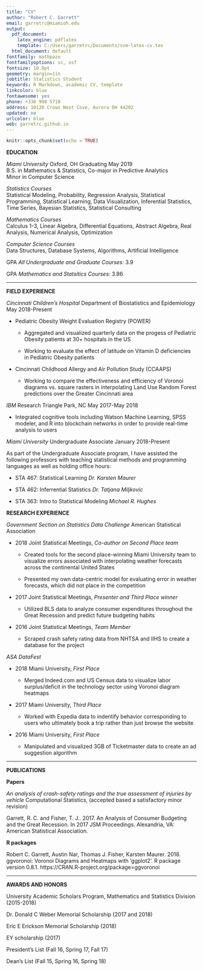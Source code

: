 ```yaml
---
title: "CV"
author: "Robert C. Garrett"
email: garretrc@miamioh.edu
output:
  pdf_document:
    latex_engine: pdflatex
    template: C:/Users/garretrc/Documents/svm-latex-cv.tex
  html_document: default
fontfamily: mathpazo
fontfamilyoptions: sc, osf
fontsize: 10.9pt
geometry: margin=1in
jobtitle: Statistics Student
keywords: R Markdown, academic CV, template
linkcolor: blue
fontawesome: yes
phone: +330 998 5710
address: 10120 Crows Nest Cove, Aurora OH 44202
updated: no
urlcolor: blue
web: garretrc.github.io
---
```


```r
knitr::opts_chunk$set(echo = TRUE)
```

\vspace{4mm}

**EDUCATION**  

*Miami University* Oxford, OH \hfill Graduating May 2019  
B.S. in Mathematics & Statistics, Co-major in Predictive Analytics   
Minor in Computer Science

*Statistics Courses*  
Statistical Modeling, Probability, Regression Analysis, Statistical Programming, Statistical Learning, Data Visualization, Inferential Statistics, Time Series, Bayesian Statistics, Statistical Consulting

*Mathematics Courses*  
Calculus 1-3, Linear Algebra, Differential Equations, Abstract Algebra, Real Analysis, Numerical Analysis, Optimization

*Computer Science Courses*  
Data Structures, Database Systems, Algorithms, Artificial Intelligence

GPA *All Undergraduate and Graduate Courses:* 3.9

GPA *Mathematics and Statsitics Courses:* 3.86

***


**FIELD EXPERIENCE**

*Cincinnati Children's Hospital* Department of Biostatistics and Epidemiology \hfill May 2018-Present

- Pediatric Obesity Weight Evaluation Registry (POWER)

    + Aggregated and visualized quarterly data on the progess of Pediatric Obesity patients at 30+ hospitals in the US

    + Working to evaluate the effect of latitude on Vitamin D deficiencies in Pediatric Obesity patients
    
- Cincinnati Childhood Allergy and Air Pollution Study (CCAAPS)

    + Working to compare the effectiveness and efficiency of Voronoi diagrams vs. square rasters in interpolating Land Use Random Forest predictions over the Greater Cincinnati area
    
*IBM* Research Triangle Park, NC \hfill May 2017-May 2018  

- Integrated cognitive tools including Watson Machine Learning, SPSS modeler, and R into blockchain networks in order to provide real-time analysis to users

*Miami University* Undergraduate Associate \hfill January 2018-Present

As part of the Undergraduate Associate program, I have assisted the following professors with teaching statistical methods and programming languages as well as holding office hours:

- STA 467: Statistical Learning *Dr. Karsten Maurer*

- STA 462: Inferrential Statistics *Dr. Tatjana Miljkovic*

- STA 363: Intro to Statistical Modeling *Michael R. Hughes*

\newpage

**RESEARCH EXPERIENCE**

*Government Section on Statistics Data Challenge* American Statistical Association

- 2018 Joint Statistical Meetings, *Co-author on Second Place team*

    + Created tools for the second place-winning Miami University team to visualize errors associated with interpolating weather forecasts across the continental United States
    
    + Presented my own data-centric model for evaluating error in weather forecasts, which did not place in the competition

- 2017 Joint Statistical Meetings, *Presenter and Third Place winner*

    + Utilized BLS data to analyze consumer expenditures throughout the Great Recession and predict future budgeting habits

- 2016 Joint Statistical Meetings, *Team Member*

    + Scraped crash safety rating data from NHTSA and IIHS to create a database for the project

*ASA DataFest*

- 2018 Miami University, *First Place*

    + Merged Indeed.com and US Census data to visualize labor surplus/deficit in the technology sector using Voronoi diagram heatmaps

- 2017 Miami University, *Third Place*

    + Worked with Expedia data to indentify behavior corresponding to users who ultimately book a trip rather than just browse the website

- 2016 Miami University, *First Place*

    + Manipulated and visualized 3GB of Ticketmaster data to create an ad suggestion algorithm

***

**PUBLICATIONS**

**Papers**

*An analysis of crash-safety ratings and the true assessment of injuries by vehicle* Computational Statistics, (accepted based a satisfactory minor revision)

Garrett, R. C. and Fisher, T. J.. 2017. An Analysis of Consumer Budgeting and the Great Recession. In 2017 JSM Proceedings. Alexandria, VA: American Statistical Association.

**R packages**

Robert C. Garrett, Austin Nar, Thomas J. Fisher, Karsten Maurer. 2018.  ggvoronoi: Voronoi Diagrams and Heatmaps with 'ggplot2'. R package version 0.8.1.
https://CRAN.R-project.org/package=ggvoronoi

***

**AWARDS AND HONORS**

University Academic Scholars Program, Mathematics and Statistics Division (2015-2018)

Dr. Donald C Weber Memorial Scholarship (2017 and 2018)

Eric E Erickson Memorial Scholarship (2018)

EY scholarship (2017)

President's List (Fall 16, Spring 17, Fall 17)

Dean's List (Fall 15, Spring 16, Spring 18)
